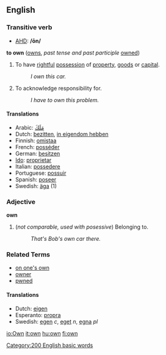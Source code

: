 ==English==
===Transitive verb===

*[[w:AHD|AHD]]: '''/ōn/'''

'''to own''' ([[owns]], ''past tense and past participle'' [[owned]])
#To have [[rightful]] [[possession]] of [[property]], [[goods]] or [[capital]].
#: ''I own this car.''
#To acknowledge responsibility for.
#: ''I have to own this problem.''

====Translations====
{{top}}
*Arabic: [[مَلَكَ]]
*Dutch: [[bezitten]], [[in eigendom hebben]]
*Finnish: [[omistaa]]
*French: [[posséder]]
*German: [[besitzen]]
*[[Ido]]: [[proprietar]]
*Italian: [[possedere]]
*Portuguese: [[possuir]]
*Spanish: [[poseer]]
*Swedish: [[äga]] (1)
{{bottom}}

===Adjective===
'''own'''
# (''not comparable, used with posessive'') Belonging to.
#: ''That's Bob's own car there.''

===Related Terms===
*[[on one's own]]
*[[owner]]
*[[pwned]]

====Translations====
{{top}}
*Dutch: [[eigen]]
*Esperanto: [[propra]]
*Swedish: [[egen]] ''c'', [[eget]] ''n'', [[egna]] ''pl''
{{bottom}}
[[Category:200 English basic words]]

[[io:Own]]
[[it:own]]
[[hu:own]]
[[fi:own]]